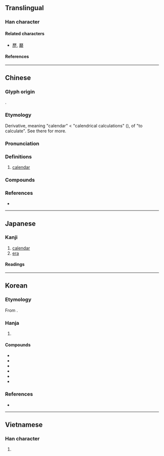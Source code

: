 {{also|暦|历}}
{{character info}}
{{character info|0xf98b}}
==Translingual==
{{Han simplified forms|曆|暦|历}}

===Han character===
{{Han char|rn=72|rad=日|as=12|sn=16|four=71269|canj=MHDA,MDA|ids=⿸厤日}}

====Related characters====
* [[歷]], [[磿]]

====References====
{{Han ref|kx=0500.100|dkj=14171|dj=0870.080|hdz=21536.020|uh=66C6|ud=26310|bh=BEE4|bd=48868}}
{{Han ref|uh=F98B}}

----

==Chinese==
{{zh-forms|s=历|alt=暦,𢍷}}

===Glyph origin===
{{Han etym}}
{{Han compound|厤|日|c1=p|c2=s|t2=sun; day|ls=psc}}.

===Etymology===
Derivative, meaning "calendar" < "calendrical calculations" ({{w|Book of Documents|Shu}}), of {{och-l|歷|tr=*rêk}} "to calculate". See there for more.

===Pronunciation===
{{zh-pron
|m=lì
|m-s=ni2
|c=lik6
|h=pfs=la̍k;gd=lag6
|md=lĭk
|mn=la̍h/qz:lia̍k/tw,xm,zz:le̍k
|mn_note=la̍h - vernacular; lia̍k/le̍k - literary
|mn-t=lêh8/lah8
|mc=y
|oc=y
|cat=n
}}

===Definitions===
{{zh-hanzi}}

# [[calendar]]

===Compounds===
{{zh-der|曆本|曆書|曆數|回回曆|夏曆|大曆|太初曆|四分曆|寶曆|慶曆|儒略曆|律曆志|國曆|埃及曆|三統曆|年曆|巧曆|大明曆|太陽曆|官曆|公曆|回曆|太陰曆|桌曆|曆象表|曆始|星曆|星曆錶|曆命|日曆|曆尾|曆元|朱理安曆|玉曆|格里曆|月曆|萬年曆|曆法|百花曆|曆室|曆紀|檯曆|萬曆|曆日|新曆|曆頭|曆象|日曆年度|藏曆|航海曆|陽曆|舊皇曆|西曆紀元|陰陽合曆|農民曆|黃曆|陰陽曆|額我略曆|老皇曆|陰曆|長曆|舊曆年|算曆|通曆|西曆|農曆年|農曆|行事曆|舊曆|七曆|七曜曆|世曆|中曆|乾象曆|休曆|佛曆|傍通曆|六曆|創曆|劫曆|古曆|司曆|命曆|嗣曆|墜曆|大曆體|大統曆|大衍曆|天曆|奉元曆|學曆|害肚曆|家曆|小曆|巡曆|平曆|廢曆|建曆|律曆|御曆|循環曆|應天曆|懋曆|挂曆|授曆|推曆|改曆|故曆|文曆|斗曆|昌曆|明天曆|時憲曆|時曆|景初曆|曆圖|曆子|曆官|曆家|曆序|曆律|曆氣|曆理|曆眼|曆算|曆節|曆經|曆翁|曆草|曆莢|曆蓂|曆術|曆運|柳芳曆|校曆|樓羅曆|欽天曆|正曆|步曆|歲曆|殷曆|民曆|水曆|治曆|泰始曆|洋曆|火曆|炎曆|班曆|瑞曆|甲曆|皇曆|短曆|祥曆|秘曆|符曆|簿曆|籌曆|紀曆|紫曆|統元曆|統天曆|總曆|纂曆|纘曆|聖曆|膺曆|花曆|華曆|蓂曆|計曆|訪曆|課曆|調曆|謹曆|議曆所|買物曆|赤曆|轉曆|造曆|進曆|運曆|過客曆|過曆|門曆|隔年曆|頒曆|顓帝曆|顓頊曆|餘曆|鳥曆|鳳曆|鴻曆|麟德曆}}

===References===
* {{R:yue:Hanzi}}

----

==Japanese==
{{ja-kanji forms|暦|曆}}

===Kanji===
{{ja-kanji|grade=|rs=日12}}

# [[calendar]]
# [[era]]

====Readings====
{{ja-readings
|goon=りゃく
|kanon=れき
|kun=こよみ-
}}

----

==Korean==

===Etymology===
From {{der|ko|ltc|-}} {{ltc-l|曆|id=1}}. {{hanja-hunmong|력|lyek|人類#중02B}}

===Hanja===
{{ko-hanja-search}}
{{ko-hanja|책력|력||역}}

# {{hanja form of|[[력]]/[[역]]|[[calendar]]}}

====Compounds====
{{der-top3|Compounds}}
* {{ko-l|서력|西曆}}
* {{ko-l|양력|陽曆}}
* {{ko-l|월력|月曆}}
* {{ko-l|음력|陰曆}}
* {{ko-l|일력|日曆}}
* {{ko-l|신력|新曆}}
{{der-bottom}}

===References===
* {{R:hanjadoc|4712}}

----

==Vietnamese==

===Han character===
{{vi-readings|reading=lịch, rếch, rích, rịch|rs=日12}}

# {{rfdef|vi|sort=日12}}
